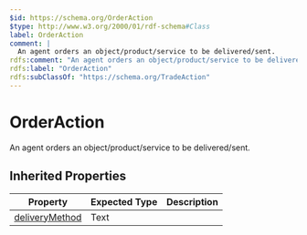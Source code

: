 ```yaml
---
$id: https://schema.org/OrderAction
$type: http://www.w3.org/2000/01/rdf-schema#Class
label: OrderAction
comment: |
  An agent orders an object/product/service to be delivered/sent.
rdfs:comment: "An agent orders an object/product/service to be delivered/sent."
rdfs:label: "OrderAction"
rdfs:subClassOf: "https://schema.org/TradeAction"
---
```


# OrderAction

An agent orders an object/product/service to be delivered/sent.

## Inherited Properties

| Property | Expected Type | Description |
| --- | --- | --- |
| [deliveryMethod](https://schema.org/deliveryMethod) | Text |  |
